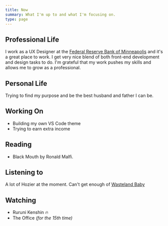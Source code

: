 ```yaml
---
title: Now
summary: What I'm up to and what I'm focusing on.
type: page
---
```


## Professional Life

I work as a UX Designer at the [Federal Reserve Bank of Minneapolis](https://www.minneapolisfed.org/) and it's a great place to work. I get very nice blend of both front-end development and design tasks to do. I'm grateful that my work pushes my skills and allows me to grow as a professional.

## Personal Life

Trying to find my purpose and be the best husband and father I can be.

## Working On

- Building my own VS Code theme
- Trying to earn extra income

## Reading

- Black Mouth by Ronald Malfi.

## Listening to

A lot of Hozier at the moment. Can't get enough of [Wasteland Baby](https://open.spotify.com/album/4qpvDzPCm5PLNLNINaEWM5?si=LMj3yAqiQjmGNTRfkaRdLw)

## Watching

- Ruruni Kenshin 🔥
- The Office _(for the 15th time)_
